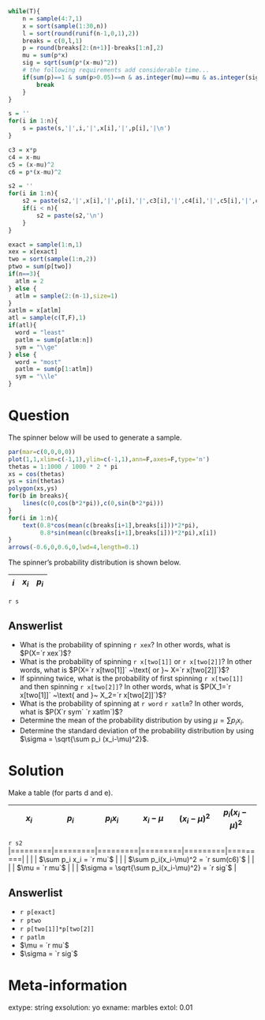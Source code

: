 ```r
while(T){
    n = sample(4:7,1)
    x = sort(sample(1:30,n))
    l = sort(round(runif(n-1,0,1),2))
    breaks = c(0,l,1)
    p = round(breaks[2:(n+1)]-breaks[1:n],2)
    mu = sum(p*x)
    sig = sqrt(sum(p*(x-mu)^2))
    # the following requirements add considerable time...
    if(sum(p)==1 & sum(p>0.05)==n & as.integer(mu)==mu & as.integer(sig*100)==sig*100){
        break
    }
}

s = ''
for(i in 1:n){
    s = paste(s,'|',i,'|',x[i],'|',p[i],'|\n')
}

c3 = x*p
c4 = x-mu
c5 = (x-mu)^2
c6 = p*(x-mu)^2

s2 = ''
for(i in 1:n){
    s2 = paste(s2,'|',x[i],'|',p[i],'|',c3[i],'|',c4[i],'|',c5[i],'|',c6[i],'|')
    if(i < n){
        s2 = paste(s2,'\n')
    }
}

exact = sample(1:n,1)
xex = x[exact]
two = sort(sample(1:n,2))
ptwo = sum(p[two])
if(n==3){
  atlm = 2
} else {
  atlm = sample(2:(n-1),size=1)
}
xatlm = x[atlm]
atl = sample(c(T,F),1)
if(atl){
  word = "least"
  patlm = sum(p[atlm:n])
  sym = "\\ge"
} else {
  word = "most"
  patlm = sum(p[1:atlm])
  sym = "\\le"
}

```

Question
========

The spinner below will be used to generate a sample.

```r
par(mar=c(0,0,0,0))
plot(1,1,xlim=c(-1,1),ylim=c(-1,1),ann=F,axes=F,type='n')
thetas = 1:1000 / 1000 * 2 * pi
xs = cos(thetas)
ys = sin(thetas)
polygon(xs,ys)
for(b in breaks){
    lines(c(0,cos(b*2*pi)),c(0,sin(b*2*pi)))
}
for(i in 1:n){
    text(0.8*cos(mean(c(breaks[i+1],breaks[i]))*2*pi),
         0.8*sin(mean(c(breaks[i+1],breaks[i]))*2*pi),x[i])
}
arrows(-0.6,0,0.6,0,lwd=4,length=0.1)
```

The spinner's probability distribution is shown below.

| $i$  | $x_i$ | $p_i$ |
|:---:|:---:|:---:|
`r s`



Answerlist
--------

* What is the probability of spinning `r xex`? In other words, what is $P(X=`r xex`)$?
* What is the probability of spinning `r x[two[1]]` or `r x[two[2]]`? In other words, what is $P(X=`r x[two[1]]` ~\text{ or }~ X=`r x[two[2]]`)$?
* If spinning twice, what is the probability of first spinning `r x[two[1]]` and then spinning `r x[two[2]]`? In other words, what is $P(X_1=`r x[two[1]]` ~\text{ and }~ X_2=`r x[two[2]]`)$?
* What is the probability of spinning at `r word` `r xatlm`? In other words, what is $P(X`r sym` `r xatlm`)$?
* Determine the mean of the probability distribution by using $\mu = \sum p_ix_i$.
* Determine the standard deviation of the probability distribution by using $\sigma = \sqrt{\sum p_i (x_i-\mu)^2}$.


Solution
========

Make a table (for parts d and e).

| $x_i$ | $p_i$ | $p_i x_i$ | $x_i-\mu$ | $(x_i-\mu)^2$ | $p_i(x_i-\mu)^2$ | 
|:---:|:---:|:---:|:---:|:---:|:---:|
`r s2`
|=========|=========|=========|=========|=========|=========|
|     |     | $\sum p_i x_i = `r mu`$ |   |   | $\sum p_i(x_i-\mu)^2 = `r sum(c6)`$   |
|     |     | $\mu = `r mu`$ |   |   | $\sigma = \sqrt{\sum p_i(x_i-\mu)^2} = `r sig`$   |

Answerlist
--------

* `r p[exact]`
* `r ptwo`
* `r p[two[1]]*p[two[2]]`
* `r patlm`
* $\mu = `r mu`$
* $\sigma = `r sig`$


Meta-information
============
extype: string
exsolution: yo
exname: marbles
extol: 0.01
